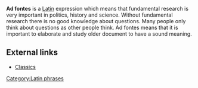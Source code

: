 {{move to wiktionary}}
'''Ad fontes''' is a [[Latin language|Latin]] expression which means that fundamental research is very important in politics, history and science. Without fundamental research there is no good knowledge about questions. Many people only think about questions as other people think. Ad fontes means that it is important to elaborate and study older document to have a sound meaning.

==External links ==
*[http://www.thelatinlibrary.com/classics Classics]

{{vocab-stub}}
[[Category:Latin phrases]]